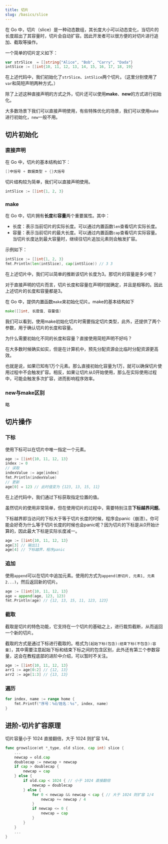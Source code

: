```yaml
---
title: 切片
slug: /basics/slice
---
```



<!--package-->

在 Go 中，切片（slice）是一种动态数组，其长度大小可以动态变化，当切片的长度超出了其容量时，切片会自动扩容。因此开发者可以很方便的对切片进行追加、截取等操作。

一个简单的切片定义如下：

```go
var strSlice  = []string{"Alice", "Bob", "Carry", "Dada"}
intSlice := []int{10, 11, 12, 13, 14, 15, 16, 17, 18, 19}
```

在上述代码中，我们初始化了`strSlice`、`intSlice`两个切片。（这里分别使用了`var`和简短声明两种方式。）

除了上述这种直接声明的方式之外，切片还可以使用**make**、**new**的方式进行初始化。

大多数场景下我们可以直接声明使用，有些特殊优化的场景，我们可以使用`make`进行初始化，`new`一般不用。

## 切片初始化

### 直接声明

在 Go 中，切片的基本结构如下：
```go
[]中括号 + 数据类型 + {}大括号
```

切片结构较为简单，我们可以直接声明使用。

```go
intSlice := []int{1, 2, 3}
```

### make

在 Go 中，切片拥有**长度**和**容量**两个重要属性。其中：

- 长度：表示当前切片的实际长度。可以通过内置函数`len`查看切片实际长度。
- 容量：表示当前切片的最大长度。可以通过内置函数`cap`查看切片实际容量。当切片长度达到最大容量时，继续往切片追加元素则会触发扩容。

示例如下：

```go
intSlice := []int{1, 2, 3}
fmt.Println(len(intSlice), cap(intSlice)) // 3 3
```
在上述切片中，我们可以简单的推断该切片长度为3。那切片的容量是多少呢？

对于直接声明的切片而言，切片长度和容量在声明时就确定，并且是相等的。因此上述切片的长度和容量都是3。

在 Go 中，提供内置函数`make`来初始化切片。make的基本结构如下

```go
make([]int, 长度值, 容量值)
```
我们可以看到，使用make初始化切片时需要指定切片类型，此外，还提供了两个参数，用于确认切片的长度和容量。

为什么需要初始化不同的长度和容量？直接使用简短声明不好吗？

在大多数时候确实如实，但是在计算机中，预先分配资源会比临时分配资源更高效。

也就是说，如果已知有1万个元素。那么直接初始化容量为1万，就可以确保切片使用过程中不会触发扩容。相反，如果让切片从0开始使用，那么在实际使用过程中，可能会触发多次扩容，进而影响程序效率。


### new与make区别
略


## 切片操作

### 下标

使用下标可以在切片中唯一指定一个元素。

```go
age := []int{10, 11, 12, 13}
index := 0
// 读取
indexValue := age[index]
fmt.Println(indexValue)
// 更新
age[0] = 123 // 此时值变为 {123, 13, 15, 11}
```

在上述代码中，我们通过下标获取指定位置的值。

虽然切片的使用非常简单，但在使用切片的过程中，需要特别注意**下标越界问题**。

下标越界即当访问的下标大于等于切片长度的时候，程序会panic（崩溃）。你可能会好奇为什么等于切片长度的时候也会panic呢？因为切片的下标是从0开始计算的，因此最大下标是实际长度减一。

```go
age := []int{10, 11, 12, 13}
age[3] // 输出11
age[4] // 下标越界，程序panic
```

### 追加

使用`append`可以在切片中追加元素。使用的方式为`append(原切片, 元素1, 元素2...)`，然后返回新的切片。

```go
age := []int{10, 11, 12, 13}
age = append(age, 123, 123)
fmt.Println(age) // {12, 13, 15, 11, 123, 123}
```

### 截取

截取是切片的特色功能，它支持在一个切片的基础之上，进行裁剪截断，从而返回一个新的切片。

截取的方式是通过下标进行截取的。格式为`[起始下标(包含):结束下标(不包含):容量]`，其中需要注意起始下标和结束下标之间的包含区别，此外还有第三个参数容量，这会在教程底部的进阶中介绍，可以暂时不关注。

```go
age := []int{10, 11, 12, 13}
arr1 := age[0:2] // {12, 13}
arr2 := age[1:3] // {13, 13}
```


### 遍历

```go
for index, name := range home {
    fmt.Printf("序号：%d/姓名：%s", index, name)
}
```

## 进阶-切片扩容原理

切片容量小于 1024 直接翻倍，大于 1024 则扩容 1/4。
```go title="src/runtime/slice.go"
func growslice(et *_type, old slice, cap int) slice {
    ...
	newcap = old.cap
	doublecap := newcap + newcap
	if cap > doublecap {
		newcap = cap
	} else {
		if old.cap < 1024 { // 小于 1024 直接翻倍
			newcap = doublecap
		} else {
			for 0 < newcap && newcap < cap { // 大于 1024 则扩容 1/4
				newcap += newcap / 4
			}
			if newcap <= 0 {
				newcap = cap
			}
		}
	}
	...
}
```


